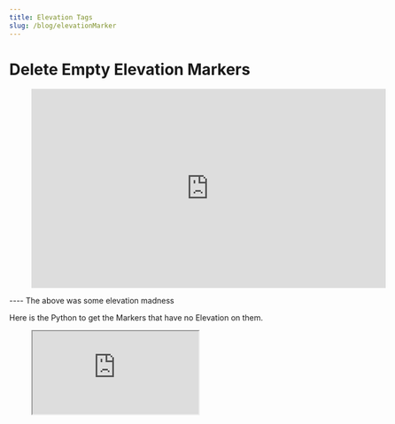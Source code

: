 ```yaml
---
title: Elevation Tags
slug: /blog/elevationMarker
---
```


# Delete Empty Elevation Markers

<figure class="video_container">
  <iframe title="vimeo-player" src="https://player.vimeo.com/video/123620912?h=69a74b37ea" width="640" height="360" frameborder="0" allowfullscreen></iframe>
</figure>
----
 The above was some elevation madness

 Here is the Python to get the Markers that have no Elevation on them.

<figure class="github_gist">
  <iframe title="gist" src="https://gist.github.com/jrandersen/289930fd823bde3ac0c3316fa2338631.js">
  </iframe>
</figure>